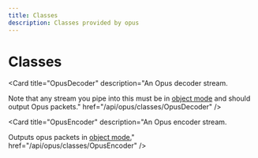 ```yaml
---
title: Classes
description: Classes provided by opus
---
```


# Classes

<Cards><Card title="OggDemuxer" description="Demuxes an Ogg stream (containing Opus audio) to output an Opus stream." href="/api/opus/classes/OggDemuxer" />

<Card title="OpusDecoder" description="An Opus decoder stream.

Note that any stream you pipe into this must be in
[object mode](https://nodejs.org/api/stream.html#stream_object_mode) and should output Opus packets." href="/api/opus/classes/OpusDecoder" />

<Card title="OpusEncoder" description="An Opus encoder stream.

Outputs opus packets in [object mode.](https://nodejs.org/api/stream.html#stream_object_mode)" href="/api/opus/classes/OpusEncoder" />

<Card
  title="OpusStream"
  description="Takes a stream of Opus data and outputs a stream of PCM data, or the inverse.
**You shouldn't directly instantiate this class, see opus.Encoder and opus.Decoder instead!**"
  href="/api/opus/classes/OpusStream"
/>

<Card title="WebmDemuxer" description="Demuxes a Webm stream (containing Opus audio) to output an Opus stream." href="/api/opus/classes/WebmDemuxer" /></Cards>
